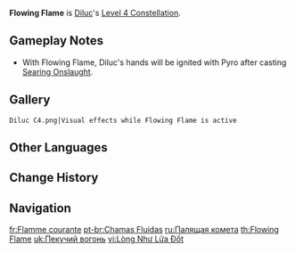 {{Constellation Infobox
|image       = Constellation Flowing Flame.png
|description = Casting [[Searing Onslaught]] in rhythm greatly increases damage dealt.<br />2s after casting [[Searing Onslaught]], casting the next Searing Onslaught in the combo deals 40% additional DMG. This effect lasts for 2s.
|level       = 4
|character   = Diluc
|utility1    = DMG Bonus
}}
'''Flowing Flame''' is [[Diluc]]'s [[Level 4 Constellation]].

==Gameplay Notes==
* With Flowing Flame, Diluc's hands will be ignited with Pyro after casting [[Searing Onslaught]].

==Gallery==
<gallery>
 Diluc C4.png|Visual effects while Flowing Flame is active
</gallery>

==Other Languages==
{{Other Languages
|en      = Flowing Flame
|zhs     = 流火焦灼
|zhs_rm  = Liúhuǒ Jiāozhuó
|zht     = 流火焦灼
|zht_rm  = Liúhuǒ Jiāozhuó
|zh_tl   = Flowing Fire Scorching
|ja      = 流火焼灼
|ja_rm   = Ryuuka Shoushaku{{Assumed}}
|ja_tl   = Flowing Fire Scorching
|ko      = 유화의 화상
|ko_rm   = Yuhwa-ui Hwasang
|ko_tl   = Burn of Meteor
|es      = Flujo llameante
|es_tl   = Flaming Flow
|fr      = Flamme courante
|fr_tl   = Flowing Flame
|ru      = Палящая комета
|ru_tl   = Burning Comet
|th      = Flowing Flame
|vi      = Lòng Như Lửa Đốt
|vi_tl   = Heart Like Burning Fire
|de      = Fließende Flamme
|de_tl   = Flowing Flame
|id      = Flowing Flame
|pt      = Chamas Fluidas
|pt_tl   = Fluid Flames
|tr      = Akan Alev
|tr_tl   = 
|it      = Corrente di fiamme
|it_tl   = Steam of Flames
}}

==Change History==
{{Change History|1.0}}

==Navigation==
{{Talent Navbox|Diluc}}

[[fr:Flamme courante]]
[[pt-br:Chamas Fluidas]]
[[ru:Палящая комета]]
[[th:Flowing Flame]]
[[uk:Пекучий вогонь]]
[[vi:Lòng Như Lửa Đốt]]